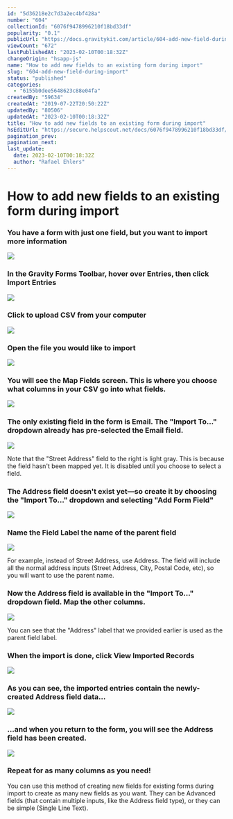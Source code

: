 ```yaml
---
id: "5d36218e2c7d3a2ec4bf428a"
number: "604"
collectionId: "6076f9478996210f18bd33df"
popularity: "0.1"
publicUrl: "https://docs.gravitykit.com/article/604-add-new-field-during-import"
viewCount: "672"
lastPublishedAt: "2023-02-10T00:18:32Z"
changeOrigin: "hsapp-js"
name: "How to add new fields to an existing form during import"
slug: "604-add-new-field-during-import"
status: "published"
categories: 
  - "6155b0dee5648623c88e04fa"
createdBy: "59634"
createdAt: "2019-07-22T20:50:22Z"
updatedBy: "80506"
updatedAt: "2023-02-10T00:18:32Z"
title: "How to add new fields to an existing form during import"
hsEditUrl: "https://secure.helpscout.net/docs/6076f9478996210f18bd33df/article/5d36218e2c7d3a2ec4bf428a"
pagination_prev: 
pagination_next: 
last_update:
  date: 2023-02-10T00:18:32Z
  author: "Rafael Ehlers"
---
```


# How to add new fields to an existing form during import



### You have a form with just one field, but you want to import more information

![](https://www.gravitykit.com/wp-content/uploads/2019/07/you-have-a-form-with-just-one-field-but-you-want-to-import-more-information.png)

### In the Gravity Forms Toolbar, hover over Entries, then click Import Entries

![](https://www.gravitykit.com/wp-content/uploads/2019/07/in-the-gravity-forms-toolbar-hover-over-entries-then-click-import-entries.png)

### Click to upload CSV from your computer

![](https://www.gravitykit.com/wp-content/uploads/2019/07/click-to-upload-csv-from-your-computer.png)

### Open the file you would like to import

![](https://www.gravitykit.com/wp-content/uploads/2019/07/open.png)

### You will see the Map Fields screen. This is where you choose what columns in your CSV go into what fields.

![](https://www.gravitykit.com/wp-content/uploads/2019/07/you-will-see-the-map-fields-screen-this-is-where-you-choose-what-columns-in-your-csv-go-into-what-fi.png)

### The only existing field in the form is Email. The "Import To…" dropdown already has pre-selected the Email field.

![](https://www.gravitykit.com/wp-content/uploads/2019/07/the-only-existing-field-in-the-form-is-email-the-import-to-hellip-dropdown-already-has-pre-select.png)

Note that the "Street Address" field to the right is light gray. This is because the field hasn't been mapped yet. It is disabled until you choose to select a field.

### The Address field doesn't exist yet—so create it by choosing the "Import To…" dropdown and selecting "Add Form Field"

![](https://www.gravitykit.com/wp-content/uploads/2019/07/the-address-field-doesn-t-exist-yet-mdash-so-create-it-by-choosing-the-import-to-hellip-dropdown-.png)

### Name the Field Label the name of the parent field

![](https://www.gravitykit.com/wp-content/uploads/2019/07/name-the-field-label-the-name-of-the-parent-field.png)

For example, instead of Street Address, use Address. The field will include all the normal address inputs (Street Address, City, Postal Code, etc), so you will want to use the parent name.

### Now the Address field is available in the "Import To…" dropdown field. Map the other columns.

![](https://www.gravitykit.com/wp-content/uploads/2019/07/now-the-address-field-is-available-in-the-import-to-hellip-dropdown-field-map-the-other-columns.png)

You can see that the "Address" label that we provided earlier is used as the parent field label.

### When the import is done, click View Imported Records

![](https://www.gravitykit.com/wp-content/uploads/2019/07/when-the-import-is-done-click-view-imported-records.png)

### As you can see, the imported entries contain the newly-created Address field data…

![](https://www.gravitykit.com/wp-content/uploads/2019/07/as-you-can-see-the-imported-entries-contain-the-newly-created-address-field-data-hellip-.png)

### …and when you return to the form, you will see the Address field has been created.

![](https://www.gravitykit.com/wp-content/uploads/2019/07/when-you-return-to-the-form-after-import-you-will-see-the-field-has-been-created.png)

### Repeat for as many columns as you need!

You can use this method of creating new fields for existing forms during import to create as many new fields as you want. They can be Advanced fields (that contain multiple inputs, like the Address field type), or they can be simple (Single Line Text).

